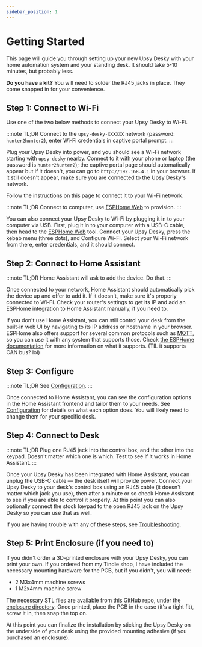 ```yaml
---
sidebar_position: 1
---
```


# Getting Started

This page will guide you through setting up your new Upsy Desky with your home automation system and your standing desk. It should take 5-10 minutes, but probably less.

**Do you have a kit?** You will need to solder the RJ45 jacks in place. They come snapped in for your convenience.

## Step 1: Connect to Wi-Fi

Use one of the two below methods to connect your Upsy Desky to Wi-Fi.


<Tabs>
  <TabItem value="captive-portal" label="Captive Portal (Wireless)" default>

:::note TL;DR
Connect to the `upsy-desky-XXXXXX` network (password: `hunter2hunter2`), enter Wi-Fi credentials in captive portal prompt.
:::

Plug your Upsy Desky into power, and you should see a Wi-Fi network starting with `upsy-desky` nearby. Connect to it with your phone or laptop (the password is `hunter2hunter2`); the captive portal page should automatically appear but if it doesn't, you can go to `http://192.168.4.1` in your browser. If it still doesn't appear, make sure you are connected to the Upsy Desky's network.

Follow the instructions on this page to connect it to your Wi-Fi network.

  </TabItem>
  <TabItem value="usb" label="USB (Wired)">

:::note TL;DR
Connect to computer, use [ESPHome Web](https://web.esphome.io/) to provision.
:::

You can also connect your Upsy Desky to Wi-Fi by plugging it in to your computer via USB. First, plug it in to your computer with a USB-C cable, then head to the [ESPHome Web](https://web.esphome.io/) tool. Connect your Upsy Desky, press the kebab menu (three dots), and Configure Wi-Fi. Select your Wi-Fi network from there, enter credentials, and it should connect.

  </TabItem>
</Tabs>

## Step 2: Connect to Home Assistant

:::note TL;DR
Home Assistant will ask to add the device. Do that.
:::

Once connected to your network, Home Assistant should automatically pick the device up and offer to add it. If it doesn't, make sure it's properly connected to Wi-Fi. Check your router's settings to get its IP and add an ESPHome integration to Home Assistant manually, if you need to.

If you don't use Home Assistant, you can still control your desk from the built-in web UI by navigating to its IP address or hostname in your browser. ESPHome also offers support for several common protocols such as [MQTT](https://esphome.io/components/mqtt.html), so you can use it with any system that supports those. Check [the ESPHome documentation](https://esphome.io/#core-components) for more information on what it supports. (TIL it supports CAN bus? lol)

## Step 3: Configure

:::note TL;DR
See [Configuration](./configuration/index.md).
:::

Once connected to Home Assistant, you can see the configuration options in the Home Assistant frontend and tailor them to your needs. See [Configuration](./configuration/index.md) for details on what each option does. You will likely need to change them for your specific desk.

## Step 4: Connect to Desk

:::note TL;DR
Plug one RJ45 jack into the control box, and the other into the keypad. Doesn't matter which one is which. Test to see if it works in Home Assistant.
:::

Once your Upsy Desky has been integrated with Home Assistant, you can unplug the USB-C cable — the desk itself will provide power. Connect your Upsy Desky to your desk's control box using an RJ45 cable (it doesn't matter which jack you use), then after a minute or so check Home Assistant to see if you are able to control it properly. At this point you can also optionally connect the stock keypad to the open RJ45 jack on the Upsy Desky so you can use that as well.

If you are having trouble with any of these steps, see [Troubleshooting](./troubleshooting.md).

## Step 5: Print Enclosure (if you need to)

If you didn't order a 3D-printed enclosure with your Upsy Desky, you can print your own. If you ordered from my Tindie shop, I have included the necessary mounting hardware for the PCB, but if you didn't, you will need:

- 2 M3x4mm machine screws
- 1 M2x4mm machine screw

The necessary STL files are available from this GitHub repo, under [the enclosure directory](https://github.com/tjhorner/upsy-desky/tree/master/enclosure). Once printed, place the PCB in the case (it's a tight fit), screw it in, then snap the top on.

At this point you can finalize the installation by sticking the Upsy Desky on the underside of your desk using the provided mounting adhesive (if you purchased an enclosure).